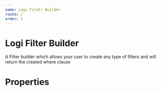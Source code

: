 ```yaml
---
name: Logi Filetr Builder
route: /
order: 1
---
```



# Logi Filter Builder

A Filter builder which allows your user to create any type of filters and will return the created where clause

<Playground>
  <React.StrictMode>
    <Demo />
  </React.StrictMode>
</Playground>

# Properties

<PropsTable of={LogiFilterBuilder} />
